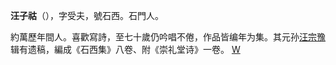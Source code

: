 '''汪子祜'''（{{bd|?||?|}}），字受夫，號石西。石門人。

約萬歷年間人。喜歡寫詩，至七十歲仍吟唱不倦，作品皆编年为集。其元孙[[汪宗豫|汪宗豫]]辑有遗稿，編成《石西集》八卷、附《崇礼堂诗》一卷。
{{明朝人物小作品}}
[[category:明朝詩人|W]]